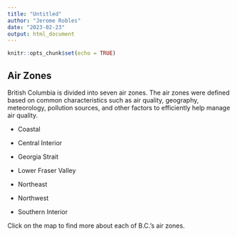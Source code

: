 ```yaml
---
title: "Untitled"
author: "Jerome Robles"
date: "2023-02-23"
output: html_document
---
```


```r
knitr::opts_chunk$set(echo = TRUE)
```
## Air Zones

British Columbia is divided into seven air zones. The air zones were defined based on common characteristics such as air quality, geography, meteorology, pollution sources, and other factors to efficiently help manage air quality.

-   Coastal

-   Central Interior

-   Georgia Strait

-   Lower Fraser Valley

-   Northeast

-   Northwest

-   Southern Interior

Click on the map to find more about each of B.C.'s air zones.
